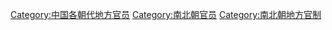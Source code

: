 [[Category:中国各朝代地方官员|Category:中国各朝代地方官员]]
[[Category:南北朝官员|Category:南北朝官员]]
[[Category:南北朝地方官制|Category:南北朝地方官制]]